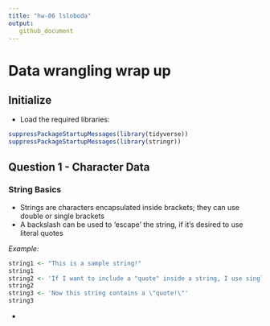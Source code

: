 ```yaml
---
title: "hw-06 lsloboda"
output:
   github_document
---
```


# Data wrangling wrap up

## Initialize

* Load the required libraries:

```r
suppressPackageStartupMessages(library(tidyverse))
suppressPackageStartupMessages(library(stringr))
```

## Question 1 - Character Data

### String Basics

* Strings are characters encapsulated inside brackets; they can use double or single brackets
* A backslash can be used to 'escape' the string, if it's desired to use literal quotes

*Example:*

```r
string1 <- "This is a sample string!"
string1
string2 <- 'If I want to include a "quote" inside a string, I use single quotes'
string2
string3 <- 'Now this string contains a \"quote!\"'
string3
```

* 


<!-- 2. Writing functions -->
<!-- Pick one: -->

<!-- Write one (or more) functions that do something useful to pieces of the Gapminder or Singer data. It is logical to think about computing on the mini-data frames corresponding to the data for each specific country, location, year, band, album, … This would pair well with the prompt below about working with a nested data frame, as you could apply your function there. -->
<!-- Make it something you can’t easily do with built-in functions. Make it something that’s not trivial to do with the simple dplyr verbs. The linear regression function presented here is a good starting point. You could generalize that to do quadratic regression (include a squared term) or use robust regression, using MASS::rlm() or robustbase::lmrob(). -->
<!-- If you plan to complete the homework where we build an R package, write a couple of experimental functions exploring some functionality that is useful to you in real life and that might form the basis of your personal package. -->

<!-- 6. Work with a nested data frame -->
<!-- Create a nested data frame and map a function over the list column holding the nested data. Use list extraction or other functions to pull interesting information out of these results and work your way back to a simple data frame you can visualize and explore. -->

<!-- Here’s a fully developed prompt for Gapminder: -->

<!-- See the split-apply-combine lesson from Jenny Bryan -->
<!-- Nest the data by country (and continent). -->
<!-- Fit a model of life expectancy against year. Possibly quadratic, possibly robust (see above prompt re: function writing). -->
<!-- Use functions for working with fitted models or the broom package to get information out of your linear models. -->
<!-- Use the usual dplyr, tidyr, and ggplot2 workflows to explore, e.g., the estimated cofficients. -->
<!-- Inspiration for the modelling and downstream inspiration -->

<!-- Find countries with interesting stories. - Sudden, substantial departures from the temporal trend is interesting. How could you operationalize this notion of “interesting”? -->
<!-- Use the residuals to detect countries where your model is a terrible fit. Examples: Are there are 1 or more freakishly large residuals, in an absolute sense or relative to some estimate of background variability? Are there strong patterns in the sign of the residuals? E.g., all pos, then all neg, then pos again. -->
<!-- Fit a regression using ordinary least squares and a robust technique. Determine the difference in estimated parameters under the two approaches. If it is large, consider that country “interesting”. -->
<!-- Compare a linear and quadratic fit -->